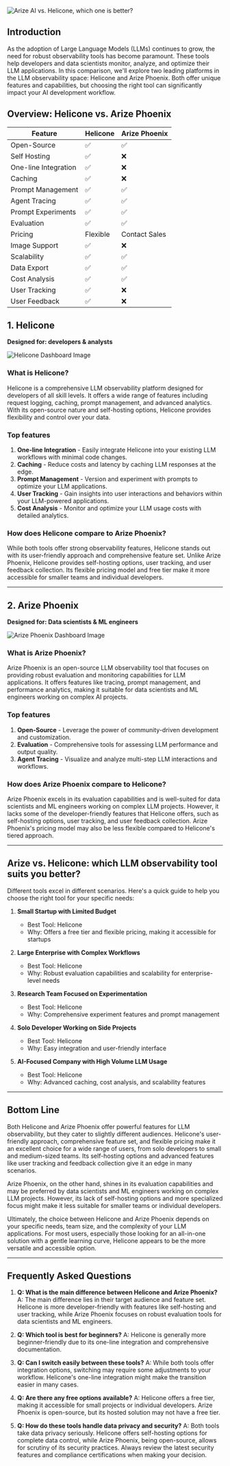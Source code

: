 ![Arize AI vs. Helicone, which one is better?](/static/blog/arize-alternatives/helicone-vs-arize.webp)

## Introduction

As the adoption of Large Language Models (LLMs) continues to grow, the need for robust observability tools has become paramount. These tools help developers and data scientists monitor, analyze, and optimize their LLM applications. In this comparison, we'll explore two leading platforms in the LLM observability space: Helicone and Arize Phoenix. Both offer unique features and capabilities, but choosing the right tool can significantly impact your AI development workflow.

## Overview: Helicone vs. Arize Phoenix

| Feature              | Helicone | Arize Phoenix |
| -------------------- | -------- | ------------- |
| Open-Source          | ✅       | ✅            |
| Self Hosting         | ✅       | ❌            |
| One-line Integration | ✅       | ❌            |
| Caching              | ✅       | ❌            |
| Prompt Management    | ✅       | ✅            |
| Agent Tracing        | ✅       | ✅            |
| Prompt Experiments   | ✅       | ✅            |
| Evaluation           | ✅       | ✅            |
| Pricing              | Flexible | Contact Sales |
| Image Support        | ✅       | ❌            |
| Scalability          | ✅       | ✅            |
| Data Export          | ✅       | ✅            |
| Cost Analysis        | ✅       | ✅            |
| User Tracking        | ✅       | ❌            |
| User Feedback        | ✅       | ❌            |

## 1. Helicone

**Designed for: developers & analysts**

![Helicone Dashboard Image](/static/blog/arize-alternatives/helicone-dashboard.webp)

### What is Helicone?

Helicone is a comprehensive LLM observability platform designed for developers of all skill levels. It offers a wide range of features including request logging, caching, prompt management, and advanced analytics. With its open-source nature and self-hosting options, Helicone provides flexibility and control over your data.

### Top features

1. **One-line Integration** - Easily integrate Helicone into your existing LLM workflows with minimal code changes.
2. **Caching** - Reduce costs and latency by caching LLM responses at the edge.
3. **Prompt Management** - Version and experiment with prompts to optimize your LLM applications.
4. **User Tracking** - Gain insights into user interactions and behaviors within your LLM-powered applications.
5. **Cost Analysis** - Monitor and optimize your LLM usage costs with detailed analytics.

### How does Helicone compare to Arize Phoenix?

While both tools offer strong observability features, Helicone stands out with its user-friendly approach and comprehensive feature set. Unlike Arize Phoenix, Helicone provides self-hosting options, user tracking, and user feedback collection. Its flexible pricing model and free tier make it more accessible for smaller teams and individual developers.

---

## 2. Arize Phoenix

**Designed for: Data scientists & ML engineers**

![Arize Phoenix Dashboard Image](/static/blog/arize-alternatives/arize-ai-dashboard.webp)

### What is Arize Phoenix?

Arize Phoenix is an open-source LLM observability tool that focuses on providing robust evaluation and monitoring capabilities for LLM applications. It offers features like tracing, prompt management, and performance analytics, making it suitable for data scientists and ML engineers working on complex AI projects.

### Top features

1. **Open-Source** - Leverage the power of community-driven development and customization.
2. **Evaluation** - Comprehensive tools for assessing LLM performance and output quality.
3. **Agent Tracing** - Visualize and analyze multi-step LLM interactions and workflows.

### How does Arize Phoenix compare to Helicone?

Arize Phoenix excels in its evaluation capabilities and is well-suited for data scientists and ML engineers working on complex LLM projects. However, it lacks some of the developer-friendly features that Helicone offers, such as self-hosting options, user tracking, and user feedback collection. Arize Phoenix's pricing model may also be less flexible compared to Helicone's tiered approach.

---

## Arize vs. Helicone: which LLM observability tool suits you better?

Different tools excel in different scenarios. Here's a quick guide to help you choose the right tool for your specific needs:

1. **Small Startup with Limited Budget**

   - Best Tool: Helicone
   - Why: Offers a free tier and flexible pricing, making it accessible for startups

2. **Large Enterprise with Complex Workflows**

   - Best Tool: Helicone
   - Why: Robust evaluation capabilities and scalability for enterprise-level needs

3. **Research Team Focused on Experimentation**

   - Best Tool: Helicone
   - Why: Comprehensive experiment features and prompt management

4. **Solo Developer Working on Side Projects**

   - Best Tool: Helicone
   - Why: Easy integration and user-friendly interface

5. **AI-Focused Company with High Volume LLM Usage**
   - Best Tool: Helicone
   - Why: Advanced caching, cost analysis, and scalability features

---

## Bottom Line

Both Helicone and Arize Phoenix offer powerful features for LLM observability, but they cater to slightly different audiences. Helicone's user-friendly approach, comprehensive feature set, and flexible pricing make it an excellent choice for a wide range of users, from solo developers to small and medium-sized teams. Its self-hosting options and advanced features like user tracking and feedback collection give it an edge in many scenarios.

Arize Phoenix, on the other hand, shines in its evaluation capabilities and may be preferred by data scientists and ML engineers working on complex LLM projects. However, its lack of self-hosting options and more specialized focus might make it less suitable for smaller teams or individual developers.

Ultimately, the choice between Helicone and Arize Phoenix depends on your specific needs, team size, and the complexity of your LLM applications. For most users, especially those looking for an all-in-one solution with a gentle learning curve, Helicone appears to be the more versatile and accessible option.

---

## Frequently Asked Questions

1. **Q: What is the main difference between Helicone and Arize Phoenix?**
   A: The main difference lies in their target audience and feature set. Helicone is more developer-friendly with features like self-hosting and user tracking, while Arize Phoenix focuses on robust evaluation tools for data scientists and ML engineers.

2. **Q: Which tool is best for beginners?**
   A: Helicone is generally more beginner-friendly due to its one-line integration and comprehensive documentation.

3. **Q: Can I switch easily between these tools?**
   A: While both tools offer integration options, switching may require some adjustments to your workflow. Helicone's one-line integration might make the transition easier in many cases.

4. **Q: Are there any free options available?**
   A: Helicone offers a free tier, making it accessible for small projects or individual developers. Arize Phoenix is open-source, but its hosted solution may not have a free tier.

5. **Q: How do these tools handle data privacy and security?**
   A: Both tools take data privacy seriously. Helicone offers self-hosting options for complete data control, while Arize Phoenix, being open-source, allows for scrutiny of its security practices. Always review the latest security features and compliance certifications when making your decision.
